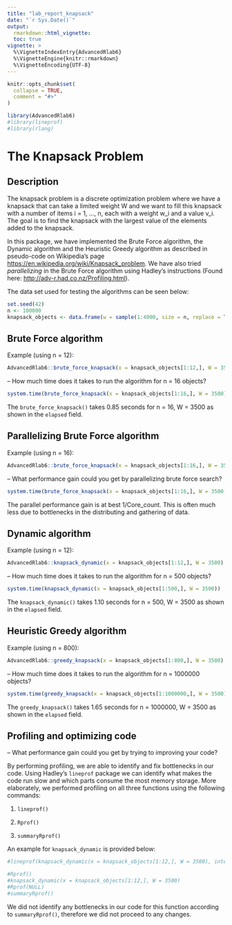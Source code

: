 ```yaml
---
title: "lab_report_knapsack"
date: "`r Sys.Date()`"
output: 
  rmarkdown::html_vignette:
  toc: true
vignette: >
  %\VignetteIndexEntry{AdvancedRlab6}
  %\VignetteEngine{knitr::rmarkdown}
  %\VignetteEncoding{UTF-8}
---
```


```r
knitr::opts_chunk$set(
  collapse = TRUE,
  comment = "#>"
)
```

```r
library(AdvancedRlab6)
#library(lineprof)
#library(rlang)
```

# The Knapsack Problem

## Description

The knapsack problem is a discrete optimization problem where we have a knapsack that can take a limited weight W and we want to fill this knapsack with a number of items i = 1, ..., n, each with a weight w_i and a value v_i. The goal is to find the knapsack with the largest value of the elements added to the knapsack. 

In this package, we have implemented the Brute Force algorithm, the Dynamic algorithm and the Heuristic Greedy algorithm as described in pseudo-code on Wikipedia's page <https://en.wikipedia.org/wiki/Knapsack_problem>. We have also tried *parallelizing* in the Brute Force algorithm using Hadley's instructions (Found here: <http://adv-r.had.co.nz/Profiling.html>).

The data set used for testing the algorithms can be seen below:

```r
set.seed(42)
n <- 100000
knapsack_objects <- data.frame(w = sample(1:4000, size = n, replace = TRUE), v = runif(n = n, 0, 10000))
```

## Brute Force algorithm

Example (using n = 12):

```r
AdvancedRlab6::brute_force_knapsack(x = knapsack_objects[1:12,], W = 3500)
```

-- How much time does it takes to run the algorithm for n = 16 objects?

```r
system.time(brute_force_knapsack(x = knapsack_objects[1:16,], W = 3500))
```

The `brute_force_knapsack()` takes 0.85 seconds for n = 16, W = 3500 as shown in the `elapsed` field.

## Parallelizing Brute Force algorithm

Example (using n = 16):

```r
AdvancedRlab6::brute_force_knapsack(x = knapsack_objects[1:16,], W = 3500, TRUE)
```

-- What performance gain could you get by parallelizing brute force search?

```r
system.time(brute_force_knapsack(x = knapsack_objects[1:16,], W = 3500, TRUE))
```

The parallel performance gain is at best 1/Core_count. This is often much less due to bottlenecks in the distributing and gathering of data.

## Dynamic algorithm

Example (using n = 12):

```r
AdvancedRlab6::knapsack_dynamic(x = knapsack_objects[1:12,], W = 3500)
```

-- How much time does it takes to run the algorithm for n = 500 objects?

```r
system.time(knapsack_dynamic(x = knapsack_objects[1:500,], W = 3500))
```

The `knapsack_dynamic()` takes 1.10 seconds for n = 500, W = 3500 as shown in the `elapsed` field.

## Heuristic Greedy algorithm

Example (using n = 800):

```r
AdvancedRlab6::greedy_knapsack(x = knapsack_objects[1:800,], W = 3500)
```

-- How much time does it takes to run the algorithm for n = 1000000 objects?

```r
system.time(greedy_knapsack(x = knapsack_objects[1:1000000,], W = 3500))
```

The `greedy_knapsack()` takes 1.65 seconds for n = 1000000, W = 3500 as shown in the `elapsed` field.

## Profiling and optimizing code

-- What performance gain could you get by trying to improving your code?

By performing profiling, we are able to identify and fix bottlenecks in our code. Using Hadley's `lineprof` package we can identify what makes the code run slow and which parts consume the most memory storage. More elaborately, we performed profiling on all three functions using the following commands:

1. `lineprof()`

2. `Rprof()`

3. `summaryRprof()`

An example for `knapsack_dynamic` is provided below:

```r
#lineprof(knapsack_dynamic(x = knapsack_objects[1:12,], W = 3500), interval = 0.01, torture = FALSE)
```

```r
#Rprof()
#knapsack_dynamic(x = knapsack_objects[1:12,], W = 3500)
#Rprof(NULL)
#summaryRprof()
```

We did not identify any bottlenecks in our code for this function according to `summaryRprof()`, therefore we did not proceed to any changes.